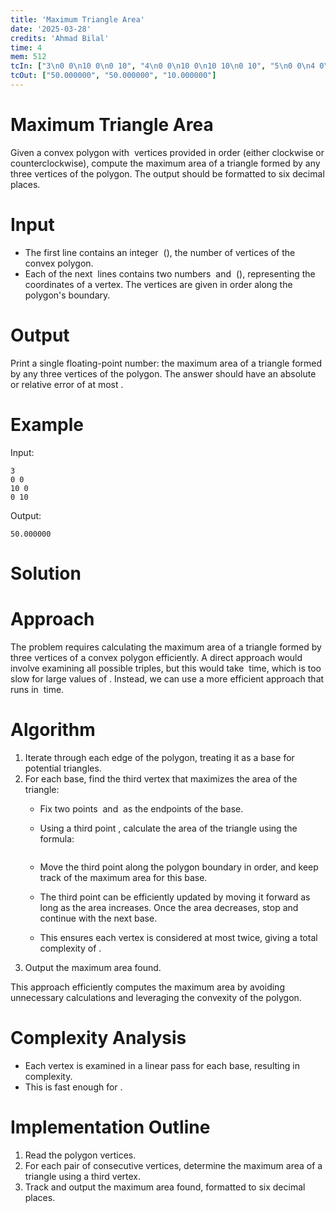 ```yaml
---
title: 'Maximum Triangle Area'  
date: '2025-03-28'  
credits: 'Ahmad Bilal'  
time: 4  
mem: 512  
tcIn: ["3\n0 0\n10 0\n0 10", "4\n0 0\n10 0\n10 10\n0 10", "5\n0 0\n4 0\n4 3\n2 5\n0 3"]  
tcOut: ["50.000000", "50.000000", "10.000000"]  
---
```


# Maximum Triangle Area

Given a convex polygon with <Math inline>n</Math> vertices provided in order (either clockwise or counterclockwise), compute the maximum area of a triangle formed by any three vertices of the polygon. The output should be formatted to six decimal places.

# Input

- The first line contains an integer <Math inline>n</Math> (<Math inline>3 \leq n \leq 10^5</Math>), the number of vertices of the convex polygon.  
- Each of the next <Math inline>n</Math> lines contains two numbers <Math inline>x</Math> and <Math inline>y</Math> (<Math inline>-10^4 \leq x,y \leq 10^4</Math>), representing the coordinates of a vertex. The vertices are given in order along the polygon's boundary.  

# Output

Print a single floating-point number: the maximum area of a triangle formed by any three vertices of the polygon. The answer should have an absolute or relative error of at most <Math inline>10^\{-6\}</Math>.

# Example

Input:  
```
3
0 0
10 0
0 10
```

Output:  
```
50.000000
```

# Solution

<Solution>

# Approach

The problem requires calculating the maximum area of a triangle formed by three vertices of a convex polygon efficiently. A direct approach would involve examining all possible triples, but this would take <Math inline>O(n^3)</Math> time, which is too slow for large values of <Math inline>n</Math>. Instead, we can use a more efficient approach that runs in <Math inline>O(n^2)</Math> time.

# Algorithm

1. Iterate through each edge of the polygon, treating it as a base for potential triangles.
2. For each base, find the third vertex that maximizes the area of the triangle:
   - Fix two points <Math inline>A</Math> and <Math inline>B</Math> as the endpoints of the base.  
   - Using a third point <Math inline>C</Math>, calculate the area of the triangle using the formula:  

     <Math inline>\text\{Area\} = \frac\{1\}\{2\} \times \left| x_A (y_B - y_C) + x_B (y_C - y_A) + x_C (y_A - y_B) \right|</Math>

   - Move the third point along the polygon boundary in order, and keep track of the maximum area for this base.  
   - The third point can be efficiently updated by moving it forward as long as the area increases. Once the area decreases, stop and continue with the next base.  
   - This ensures each vertex is considered at most twice, giving a total complexity of <Math inline>O(n^2)</Math>.
3. Output the maximum area found.  

This approach efficiently computes the maximum area by avoiding unnecessary calculations and leveraging the convexity of the polygon.  

# Complexity Analysis

- Each vertex is examined in a linear pass for each base, resulting in <Math inline>O(n^2)</Math> complexity.  
- This is fast enough for <Math inline>n \leq 10^5</Math>.

# Implementation Outline

1. Read the polygon vertices.  
2. For each pair of consecutive vertices, determine the maximum area of a triangle using a third vertex.  
3. Track and output the maximum area found, formatted to six decimal places.  

</Solution>